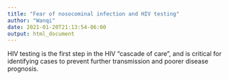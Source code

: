 ```yaml
---
title: "Fear of nosocominal infection and HIV testing"
author: "Wanqi"
date: 2021-01-20T21:13:54-06:00
output: html_document
---
```



HIV testing is the first step in the HIV “cascade of care”, and is critical for identifying cases to prevent further transmission and poorer disease prognosis.


